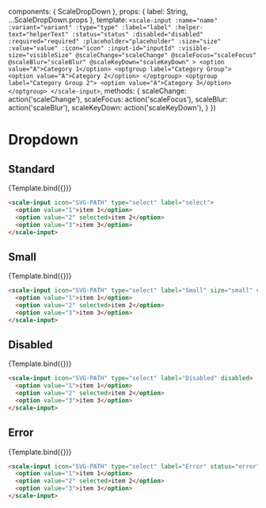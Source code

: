 
<Meta
  title='Components/Dropdown'
  component={ScaleDropDown}
  argTypes={{}}
/>

  components: { ScaleDropDown },
  props: {
    label: String,
    ...ScaleDropDown.props
  },
  template: `
    <scale-input
      :name="name"
      :variant="variant"
      :type="type"
      :label="label"
      :helper-text="helperText"
      :status="status"
      :disabled="disabled"
      :required="required"
      :placeholder="placeholder"
      :size="size"
      :value="value"
      :icon="icon"
      :input-id="inputId"
      :visible-size="visibleSize"
      @scaleChange="scaleChange"
      @scaleFocus="scaleFocus"
      @scaleBlur="scaleBlur"
      @scaleKeyDown="scaleKeyDown"
    >
      <option value="A">Category 1</option>
      <optgroup label="Category Group">
        <option value="A">Category 2</option>
      </optgroup>
      <optgroup label="Category Group 2">
        <option value="A">Category 3</option>
      </optgroup>
    </scale-input>
  `,
  methods: {
    scaleChange: action('scaleChange'),
    scaleFocus: action('scaleFocus'),
    scaleBlur: action('scaleBlur'),
    scaleKeyDown: action('scaleKeyDown'),
  }
})

# Dropdown

## Standard

<Canvas withSource="none">
  <Story
    name='Standard'
    args={{
      label: 'Select',
      type: 'select',
      icon: 'M20.65 7.4c-.3-.3-.75-.3-1.05 0L12 15 4.4 7.4c-.3-.3-.75-.3-1.05 0s-.3.75 0 1.05L12 17.1l8.65-8.65c.3-.25.3-.75 0-1.05z'
    }}
  >
    {Template.bind({})}
  </Story>
</Canvas>

<ArgsTable story='Standard' />

```html
<scale-input icon="SVG-PATH" type="select" label="select">
  <option value="1">item 1</option>
  <option value="2" selected>item 2</option>
  <option value="3">item 3</option>
</scale-input>
```


## Small

<Canvas withSource="none">
  <Story
    name='Small'
    args={{
      label: 'Small',
      type: 'select',
      size: 'small',
      variant: 'animated',
      icon: 'M20.65 7.4c-.3-.3-.75-.3-1.05 0L12 15 4.4 7.4c-.3-.3-.75-.3-1.05 0s-.3.75 0 1.05L12 17.1l8.65-8.65c.3-.25.3-.75 0-1.05z'
    }}
  >
    {Template.bind({})}
  </Story>
</Canvas>


```html
<scale-input icon="SVG-PATH" type="select" label="Small" size="small" variant="animated" placeholder="Small">
  <option value="1">item 1</option>
  <option value="2" selected>item 2</option>
  <option value="3">item 3</option>
</scale-input>
```


## Disabled

<Canvas withSource="none">
  <Story
    name='Disabled'
    args={{
      label: 'Disabled',
      type: 'select',
      disabled: true,
      icon: 'M20.65 7.4c-.3-.3-.75-.3-1.05 0L12 15 4.4 7.4c-.3-.3-.75-.3-1.05 0s-.3.75 0 1.05L12 17.1l8.65-8.65c.3-.25.3-.75 0-1.05z'
    }}
  >
    {Template.bind({})}
  </Story>
</Canvas>


```html
<scale-input icon="SVG-PATH" type="select" label="Disabled" disabled>
  <option value="1">item 1</option>
  <option value="2" selected>item 2</option>
  <option value="3">item 3</option>
</scale-input>
```


## Error

<Canvas withSource="none">
  <Story
    name='Error'
    args={{
      label: 'Error',
      type: 'select',
      status: 'error',
      helperText: 'Something went wrong...',
      icon: 'M20.65 7.4c-.3-.3-.75-.3-1.05 0L12 15 4.4 7.4c-.3-.3-.75-.3-1.05 0s-.3.75 0 1.05L12 17.1l8.65-8.65c.3-.25.3-.75 0-1.05z'
    }}
  >
    {Template.bind({})}
  </Story>
</Canvas>


```html
<scale-input icon="SVG-PATH" type="select" label="Error" status="error" helper-text="Something went wrong...">
  <option value="1">item 1</option>
  <option value="2" selected>item 2</option>
  <option value="3">item 3</option>
</scale-input>
```
